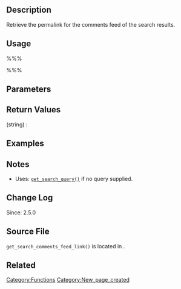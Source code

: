 == Description ==
Retrieve the permalink for the comments feed of the search results. 

== Usage ==
%%%<?php get_search_comments_feed_link( $search_query, $feed ) ?>%%%

== Parameters ==
{{Parameter|$search_query|string|Url search query.|optional|&#39;&#39;}}
{{Parameter|$feed|string|Feed type.|optional|&#39;&#39;}}

== Return Values ==
; (string) : 

== Examples ==
<!-- Need creative examples. Feel free to link to external examples. -->

== Notes ==
* Uses: [[Function_Reference/get_search_query|<tt>get_search_query()</tt>]] if no query supplied.

== Change Log ==
Since: 2.5.0

== Source File ==

<tt>get_search_comments_feed_link()</tt> is located in {{Trac|wp-includes/link-template.php}}.

== Related ==
<!--
    To Do:
    Need to find related functions.
    Need to create groups of functions and create templates to add them to a page quickly.
    Some functions may be related to many groups of functions.
-->

{{Tag Footer}}

[[Category:Functions]]
[[Category:New_page_created]]